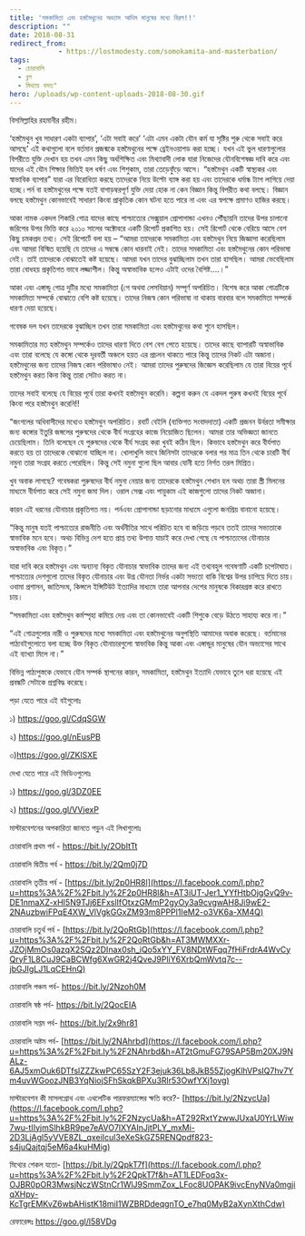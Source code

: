 ```yaml
---
title: 'সমকামিতা এবং হস্তমৈথুনের অভ্যাস আদিম মানুষের মধ্যে বিরল!!'
description: ""
date: 2018-08-31
redirect_from: 
            - https://lostmodesty.com/somokamita-and-masterbation/
tags: 
  - চোরাবালি
  - ব্লগ
  - মিথ্যায় বসত"
hero: /uploads/wp-content-uploads-2018-08-30.gif
---
```

বিসমিল্লাহির রহমানীর রহীম।

‘হস্তমৈথুন খুব সাধারণ একটা ব্যাপার’, ‘এটা সবাই করে’ ‘এটা এমন একটা যৌন কর্ম যা সৃষ্টির শুরু থেকে সবাই করে আসছে’ এই কথাগুলো বলে বর্তমান প্রজন্মকে হস্তমৈথুনের পক্ষে ব্রেইনওয়াশড করা হচ্ছে। যখন এই ভুল ধারণাগুলোর বিপরীতে যুক্তি দেখান হয় তখন এমন কিছু অর্ধশিক্ষিত এবং মিথ্যাবাদী লোক যারা নিজেদের যৌনবিশেষজ্ঞ দাবি করে এবং যাদের এই যৌন শিক্ষার ভিত্তিই হল ধর্ষণ এবং শিশুকাম, তারা তেড়েফুঁড়ে আসে। “হস্তমৈথুন একটি স্বাস্থ্যকর এবং স্বাভাবিক ব্যাপার” যারা এর বিরোধিতা করছে তাদেরকে নিয়ে উল্টো ব্যাঙ্গ করা হয় এবং তাদেরকে ধর্মান্ধ ট্যাগ লাগিয়ে দেয়া হচ্ছে।পর্ন বা হস্তমৈথুনের পক্ষে যতই বাগাড়ম্বরপূর্ণ যুক্তি দেয়া হোক না কেন বিজ্ঞান কিন্তু বিপরীত কথা বলছে। বিজ্ঞান বলছে হস্তমৈথুন কোনভাবেই সাধারণ কিংবা প্রাকৃতিক কোন ঘটনা হতে পারে না এবং এর স্বপক্ষে প্রমাণও হাজির করছে।

আকা নামক একদল শিকারি গোত্র যাদের কাছে পাশ্চাত্যের সেক্সুয়াল প্রোপাগান্ডা এখনও পৌঁছায়নি তাদের উপর চালানো জরিপের উপর ভিত্তি করে ২০১০ সালের অক্টোবরে একটি রিপোর্ট প্রকাশিত হয়। সেই রিপোর্ট থেকে বেরিয়ে আসে বেশ কিছু চমকপ্রদ তথ্য। সেই রিপোর্টে বলা হয় – “আমরা তাদেরকে সমকামিতা এবং হস্তমৈথুন নিয়ে জিজ্ঞাসা করেছিলাম এবং আমরা বিস্মিত হয়েছি যে তাদের এ সম্বন্ধে কোন ধারনাই নেই। তাদের সমকামিতা এবং হস্তমৈথুনের কোন পরিভাষা নেই। তাই তাদেরকে বোঝাতেই কষ্ট হয়েছে। আমরা যখন তাদের বুঝাচ্ছিলাম তখন তারা হাসছিল। আমরা ভেবেছিলাম তারা বোধহয় প্রকৃতিগত ভাবে লজ্জাশীল। কিন্তু অস্বাভাবিক হলেও এটাই ওদের বৈশিষ্ট....।”

আকা এবং এঙ্গান্ডু গোত্র দুটির মধ্যে সমকামিতা (গে অথবা লেসবিয়ান) সম্পূর্ণ অপরিচিত। বিশেষ করে আকা গোত্রটিকে সমকামিতা সম্পর্কে বোঝাতে বেশি কষ্ট হয়েছে। তাদের নিজস্ব কোন পরিভাষা না থাকায় বারবার বলে সমকামিতা সম্পর্কে ধারণা দেয়া হয়েছে।

গবেষক দল যখন তাদেরকে বুঝাচ্ছিল তখন তারা সমকামিতা এবং হস্তমৈথুনের কথা শুনে হাসছিল।

সমকামিতার মত হস্তমৈথুন সম্পর্কেও তাদের ধারণা দিতে বেশ বেগ পেতে হয়েছে। তাদের কাছে ব্যাপারটি অস্বাভাবিক এবং তারা বলেছে যে কঙ্গো থেকে দূরবর্তী অঞ্চলে হয়ত এর প্রচলন থাকতে পারে কিন্তু তাদের নিকট এটা অজানা। হস্তমৈথুনের জন্য তাদের নিজস্ব কোন পরিভাষাও নেই। আমরা তাদের পুরুষদের জিজ্ঞেস করেছিলাম যে তারা বিয়ের পূর্বে হস্তমৈথুন করত কিনা কিন্তু তারা সেটাও করত না।

তাদের সবাই বলেছে যে বিয়ের পূর্বে তারা কখনই হস্তমৈথুন করেনি। কল্পনা করুন যে একদল পুরুষ কখনই বিয়ের পূর্বে কিংবা পরে হস্তমৈথুন করেনি!!

“জংগলের অধিবাসীদের মধ্যেও হস্তমৈথুন অপরিচিত। রবার্ট বেইলি (ব্যক্তিগত সংবাদদাতা) একটি প্রজনন উর্বরতা সমীক্ষার জন্য কঙ্গোর ইতুরি জঙ্গলের পুরুষদের থেকে বীর্য সংগ্রহের কাজে নিয়োজিত ছিলেন। আমরা তার অভিজ্ঞতা জানতে চেয়েছিলাম। তিনি বলেছেন যে পুরুষদের থেকে বীর্য সংগ্রহ করা খুবই কঠিন ছিল। কিভাবে হস্তমৈথুন করে বীর্যপাত করতে হয় তা তাদেরকে বোঝানো যাচ্ছিল না। খোলাখুলি ভাবে জিনিসটা তাদেরকে বলার পর মাত্র তিন থেকে চারটি বীর্য নমুনা তারা সংগ্রহ করতে পেরেছিল। কিন্তু সেই নমুনা গুলো ছিল আবার যোনী হতে নির্গত তরল মিশ্রিত।

খুব অবাক লাগছে? গবেষকরা পুরুষদের বীর্য নমুনা নেয়ার জন্য তাদেরকে হস্তমৈথুন শেখান হল অথচ তারা স্ত্রী মিলনের মাধ্যমে বীর্যপাত করে সেই নমুনা জমা দিল। ওরাল সেক্স এবং পায়ুকাম এই কাজগুলো তাদের নিকট অজানা।

কারন এই ধরনের যৌনাচার প্রকৃতিগত নয়। পর্নএবং প্রোপাগান্ডা ছড়ানোর মাধ্যমে এগুলো জনপ্রিয় বানানো হয়েছে।

“কিন্তু মানুষ যতই পাশ্চাত্যের রাজনীতি এবং অর্থনীতির সাথে পরিচিত হবে বা জড়িয়ে পড়বে ততই তাদের সভ্যতাকে স্বাভাবিক মনে হবে। অথচ বিভিন্ন দেশ হতে প্রাপ্ত তথ্য উপাত্ত যাচাই করে দেখা গেছে যে পাশ্চাত্যদের যৌনাচার অস্বাভাবিক এবং বিকৃত।”

যারা দাবি করে হস্তমৈথুন এবং অন্যান্য বিকৃত যৌনাচার স্বাভাবিক তাদের জন্য এই তথ্যবহুল গবেষণাটি একটি চপেটাঘাত। পাশ্চাত্যের দেশগুলো তাদের বিকৃত যৌনাচার এবং উগ্র যৌনতা নির্ভর একটা সভ্যতা বাকি বিশ্বের উপর চাপিয়ে দিতে চায়। ওবামা প্রশাসন, জাতিসংঘ, কিন্সলে ইন্সিটিউট ইত্যাদির মাধ্যমে তারা আপনার দেশের মানুষকে বিকারগ্রস্ত করে রাখতে চায়।

“সমকামিতা এবং হস্তমৈথুন কর্মস্পৃহা কমিয়ে দেয় এবং তা কোনভাবেই একটি শিশুকে বেড়ে উঠতে সাহায্য করে না।”

“এই গোত্রগুলোর নারী ও পুরুষদের মধ্যে সমকামিতা এবং হস্তমৈথুনের অনুপস্থিতি আমাদের অবাক করেছে। বর্তমানের পাঠ্যবইগুলোতে বলা হচ্ছে উক্ত বিকৃত যৌনাচারগুলো স্বাভাবিক কিন্তু আকা এবং এঙ্গান্ডুর মানুষের যৌন অভ্যাসের সাথে এই ব্যাখ্যা মিলে না।”

বিভিন্ন পাঠ্যপুস্তকে যেভাবে যৌন সম্পর্ক স্থাপনের কারন, সমকামিতা, হস্তমৈথুন ইত্যাদি যেভাবে তুলে ধরা হয়েছে এই প্রবন্ধটি সেটাকে প্রশ্নবিদ্ধ করেছে।

পড়া যেতে পারে এই বইগুলোঃ

১) <https://goo.gl/CdqSGW>

২) <https://goo.gl/nEusPB>

৩)<https://goo.gl/ZKlSXE>

দেখা যেতে পারে এই ভিডিওগুলোঃ

১) <https://goo.gl/3DZ0EE>

২) <https://goo.gl/VVjexP>

মাস্টারবেশনের অপকারিতা জানতে পড়ুন এই লিখাগুলোঃ

চোরাবালি প্রথম পর্ব - <https://bit.ly/2ObItTt>

চোরাবালি দ্বিতীয় পর্ব - <https://bit.ly/2Qm0j7D>

চোরাবালি তৃতীয় পর্ব - [https://bit.ly/2p0HR8l](https://l.facebook.com/l.php?u=https%3A%2F%2Fbit.ly%2F2p0HR8l&h=AT3iUT-Jer1_YYfHtbOjgGvQ9v-DE1nmaXZ-xHI5N9TJj6EFxslIfOtxzGMmP2gyOy3a9cvgwAH8Ji9wE2-2NAuzbwiFPqE4XW_VlVgkGGxZM93m8PPPl1IeM2-o3VK6a-XM4Q)

চোরাবালি চতুর্থ পর্ব - [https://bit.ly/2QoRtGb](https://l.facebook.com/l.php?u=https%3A%2F%2Fbit.ly%2F2QoRtGb&h=AT3MWMXXr-JZOjMmOs0azqX2SQz2DInax0sh_iQo5xYY_FV8NDtWFqq7fHiFrdrA4WvCyQryF1L8CuJ9CaBCWfg6XwGR2j4QveJ9PliY6XrbQmWvtq7c--jbGJIgLJ1LqCEHnQ)

চোরাবালি পঞ্চম পর্ব- <https://bit.ly/2Nzoh0M>

চোরাবালি ষষ্ঠ পর্ব- <https://bit.ly/2QocEIA>

চোরাবালি সপ্তম পর্ব- <https://bit.ly/2x9hr81>

চোরাবালি অষ্টম পর্ব- [https://bit.ly/2NAhrbd](https://l.facebook.com/l.php?u=https%3A%2F%2Fbit.ly%2F2NAhrbd&h=AT2tGmuFG79SAP5Bm20XJ9NALz-6AJ5xmOuk6DTfslZZZkwPC65SzY2F3ejuk36Lb8JkB55ZjogKlhVPsIQ7hv7Ym4uvWGoozJNB3YqNiojSFhSkqkBPXu3Rlr53OwfYXj1ovg)

মাস্টারবেশন কী মাসলগ্রোথ এবং এথলেটিক পারফরম্যান্সের ক্ষতি করে?- [https://bit.ly/2NzycUa](https://l.facebook.com/l.php?u=https%3A%2F%2Fbit.ly%2F2NzycUa&h=AT292RxtYzwwJUxaU0YrLWiw7wu-tIIyjmSlhkBR9pe7eAVO7lXYAInJjtPLY_mxMi-2D3LjAgl5yVVE8ZL_qxeiIcul3eXeSkGZ5RENQpdf823-s4juQajtqj5eM6a4kuHMig)

মিথ্যের শেকল যতো- [https://bit.ly/2QpkT7f](https://l.facebook.com/l.php?u=https%3A%2F%2Fbit.ly%2F2QpkT7f&h=AT1LEDFoq3x-OJBR0pOR3MwsjNczWStnCr1WlJ9SmmZox_LFoc8UOPAK9ivcEnyNVa0mgjiqXHpy-KcTgrEMKvZ6wbAHistK18miI1WZBRDdeqgnTO_e7hq0MyB2aXynXthCdw)

রেফারেন্সঃ <https://goo.gl/l58VDg>
